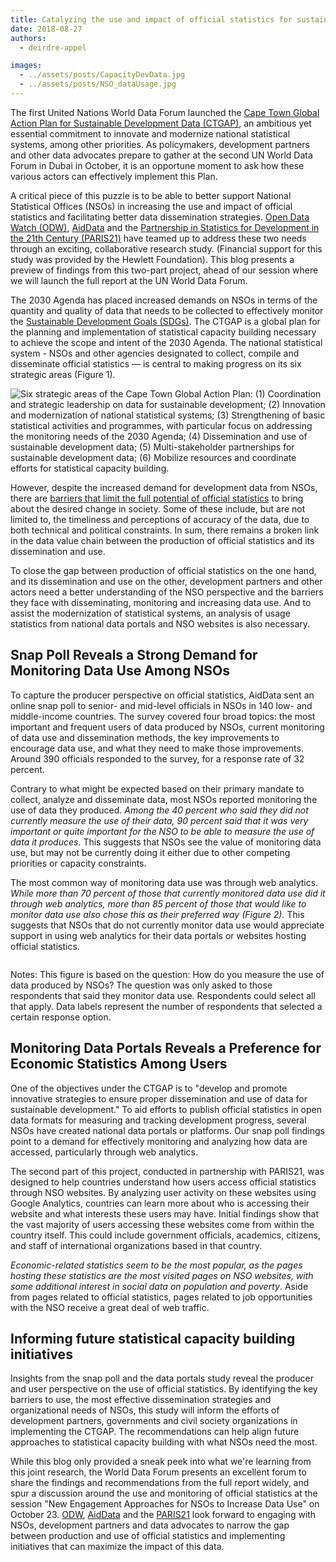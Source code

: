 ---
title: Catalyzing the use and impact of official statistics for sustainable development
date: 2018-08-27
authors:
  - deirdre-appel

images:
  - ../assets/posts/CapacityDevData.jpg
  - ../assets/posts/NSO_dataUsage.jpg
---


The first United Nations World Data Forum launched the [Cape Town Global Action Plan for Sustainable Development Data (CTGAP)](https://unstats.un.org/sdgs/hlg/cape-town-global-action-plan/), an ambitious yet essential commitment to innovate and modernize national statistical systems, among other priorities. As policymakers, development partners and other data advocates prepare to gather at the second UN World Data Forum in Dubai in October, it is an opportune moment to ask how these various actors can effectively implement this Plan.

A critical piece of this puzzle is to be able to better support National Statistical Offices (NSOs) in increasing the use and impact of official statistics and facilitating better data dissemination strategies. [Open Data Watch (ODW)](https://opendatawatch.com/), [AidData](https://www.aiddata.org/) and the [Partnership in Statistics for Development in the 21th Century (PARIS21)](https://paris21.org/) have teamed up to address these two needs through an exciting, collaborative research study. (Financial support for this study was provided by the Hewlett Foundation). This blog presents a preview of findings from this two-part project, ahead of our session where we will launch the full report at the UN World Data Forum.

The 2030 Agenda has placed increased demands on NSOs in terms of the quantity and quality of data that needs to be collected to effectively monitor the [Sustainable Development Goals (SDGs)](https://sustainabledevelopment.un.org/). The CTGAP is a global plan for the planning and implementation of statistical capacity building necessary to achieve the scope and intent of the 2030 Agenda. The national statistical system - NSOs and other agencies designated to collect, compile and disseminate official statistics — is central to making progress on its six strategic areas (Figure 1).

<Image
  fluid={props.images[0]}
  title="Figure 1: Six strategic areas of the Cape Town Global Action Plan"
  alt="Six strategic areas of the Cape Town Global Action Plan: (1) Coordination and strategic leadership on data for sustainable development; (2) Innovation and modernization of national statistical systems; (3) Strengthening of basic statistical activities and programmes, with particular focus on addressing the monitoring needs of the 2030 Agenda; (4) Dissemination and use of sustainable development data; (5) Multi-stakeholder partnerships for sustainable development data; (6) Mobilize resources and coordinate efforts for statistical capacity building."
/>

However, despite the increased demand for development data from NSOs, there are [barriers that limit the full potential of official statistics](https://www.aiddata.org/publications/avoiding-data-graveyards-insights-from-data-producers-users-in-three-countries) to bring about the desired change in society. Some of these include, but are not limited to, the timeliness and perceptions of accuracy of the data, due to both technical and political constraints. In sum, there remains a broken link in the data value chain between the production of official statistics and its dissemination and use.

To close the gap between production of official statistics on the one hand, and its dissemination and use on the other, development partners and other actors need a better understanding of the NSO perspective and the barriers they face with disseminating, monitoring and increasing data use. And to assist the modernization of statistical systems, an analysis of usage statistics from national data portals and NSO websites is also necessary.

## Snap Poll Reveals a Strong Demand for Monitoring Data Use Among NSOs

To capture the producer perspective on official statistics, AidData sent an online snap poll to senior- and mid-level officials in NSOs in 140 low- and middle-income countries. The survey covered four broad topics: the most important and frequent users of data produced by NSOs, current monitoring of data use and dissemination methods, the key improvements to encourage data use, and what they need to make those improvements. Around 390 officials responded to the survey, for a response rate of 32 percent.

Contrary to what might be expected based on their primary mandate to collect, analyze and disseminate data, most NSOs reported monitoring the use of data they produced. _Among the 40 percent who said they did not currently measure the use of their data, 90 percent said that it was very important or quite important for the NSO to be able to measure the use of data it produces._ This suggests that NSOs see the value of monitoring data use, but may not be currently doing it either due to other competing priorities or capacity constraints.

The most common way of monitoring data use was through web analytics. _While more than 70 percent of those that currently monitored data use did it through web analytics, more than 85 percent of those that would like to monitor data use also chose this as their preferred way (Figure 2)._ This suggests that NSOs that do not currently monitor data use would appreciate support in using web analytics for their data portals or websites hosting official statistics.

<Image
  fluid={props.images[1]}
  title="Figure 2: Current ways that NSOs monitor the use of data they produce"
  alt=""
/>

Notes: This figure is based on the question: How do you measure the use of data produced by NSOs? The question was only asked to those respondents that said they monitor data use. Respondents could select all that apply. Data labels represent the number of respondents that selected a certain response option.

## Monitoring Data Portals Reveals a Preference for Economic Statistics Among Users

One of the objectives under the CTGAP is to "develop and promote innovative strategies to ensure proper dissemination and use of data for sustainable development." To aid efforts to publish official statistics in open data formats for measuring and tracking development progress, several NSOs have created national data portals or platforms. Our snap poll findings point to a demand for effectively monitoring and analyzing how data are accessed, particularly through web analytics.

The second part of this project, conducted in partnership with PARIS21, was designed to help countries understand how users access official statistics through NSO websites. By analyzing user activity on these websites using Google Analytics, countries can learn more about who is accessing their website and what interests these users may have. Initial findings show that the vast majority of users accessing these websites come from within the country itself. This could include government officials, academics, citizens, and staff of international organizations based in that country.

_Economic-related statistics seem to be the most popular, as the pages hosting these statistics are the most visited pages on NSO websites, with some additional interest in social data on population and poverty_. Aside from pages related to official statistics, pages related to job opportunities with the NSO receive a great deal of web traffic.

## Informing future statistical capacity building initiatives

Insights from the snap poll and the data portals study reveal the producer and user perspective on the use of official statistics. By identifying the key barriers to use, the most effective dissemination strategies and organizational needs of NSOs, this study will inform the efforts of development partners, governments and civil society organizations in implementing the CTGAP. The recommendations can help align future approaches to statistical capacity building with what NSOs need the most.

While this blog only provided a sneak peek into what we're learning from this joint research, the World Data Forum presents an excellent forum to share the findings and recommendations from the full report widely, and spur a discussion around the use and monitoring of official statistics at the session "New Engagement Approaches for NSOs to Increase Data Use" on October 23. [ODW](https://opendatawatch.com/), [AidData](https://www.aiddata.org/) and the [PARIS21](https://paris21.org/) look forward to engaging with NSOs, development partners and data advocates to narrow the gap between production and use of official statistics and implementing initiatives that can maximize the impact of this data.
